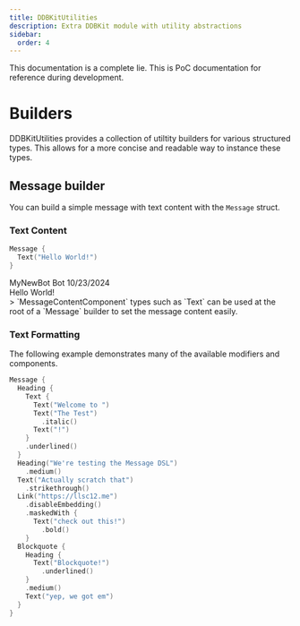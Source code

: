 ```yaml
---
title: DDBKitUtilities
description: Extra DDBKit module with utility abstractions
sidebar:
  order: 4
---
```


<Aside type="danger">
  This documentation is a complete lie.
  This is PoC documentation for reference during development.
</Aside>

# Builders
DDBKitUtilities provides a collection of utiltity builders for various structured types. This allows for a more concise and readable way to instance these types.

## Message builder
You can build a simple message with text content with the `Message` struct. 

### Text Content
```swift
Message {
  Text("Hello World!")
}
```
<div class="discord-messages">
  <div class="discord-message">
    <div class="discord-message-content">
      <div class="discord-author-avatar">
        <img src="https://cdn.discordapp.com/embed/avatars/2.png" alt=""></img>
      </div>
      <div class="discord-message-body">
        <div><span class="discord-author-info"><span class="discord-author-username">MyNewBot</span><span class="discord-author-bot-tag"> Bot </span></span><span class="discord-message-timestamp">10/23/2024</span></div>
        <span>Hello World!</span>
      </div>
    </div>
  </div>
</div>
> `MessageContentComponent` types such as `Text` can be used at the root of a `Message` builder to set the message content easily.

### Text Formatting
The following example demonstrates many of the available modifiers and components.
```swift
Message {
  Heading {
    Text {
      Text("Welcome to ")
      Text("The Test")
        .italic()
      Text("!")
    }
    .underlined()
  }
  Heading("We're testing the Message DSL")
    .medium()
  Text("Actually scratch that")
    .strikethrough()
  Link("https://llsc12.me")
    .disableEmbedding()
    .maskedWith {
      Text("check out this!")
        .bold()
    }
  Blockquote {
    Heading {
      Text("Blockquote!")
        .underlined()
    }
    .medium()
    Text("yep, we got em")
  }
}
```
